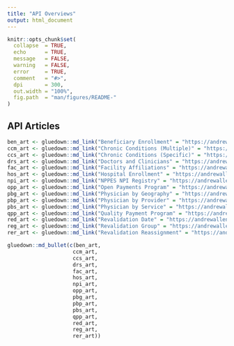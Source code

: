 ```yaml
---
title: "API Overviews"
output: html_document
---
```


```r
knitr::opts_chunk$set(
  collapse  = TRUE,
  echo      = TRUE, 
  message   = FALSE, 
  warning   = FALSE,
  error     = TRUE,
  comment   = "#>",
  dpi       = 300, 
  out.width = "100%",
  fig.path  = "man/figures/README-"
)
```

## API Articles

```r
ben_art <- gluedown::md_link("Beneficiary Enrollment" = "https://andrewallenbruce.github.io/provider/articles/beneficiary-enrollment.html")
ccm_art <- gluedown::md_link("Chronic Conditions (Multiple)" = "https://andrewallenbruce.github.io/provider/articles/mcr-chron-cond.html")
ccs_art <- gluedown::md_link("Chronic Conditions (Specific)" = "https://andrewallenbruce.github.io/provider/articles/mcr-chron-cond.html")
drs_art <- gluedown::md_link("Doctors and Clinicians" = "https://andrewallenbruce.github.io/provider/articles/doctors-and-clinicians.html")
fac_art <- gluedown::md_link("Facility Affiliations" = "https://andrewallenbruce.github.io/provider/articles/facility-affiliations.html")
hos_art <- gluedown::md_link("Hospital Enrollment" = "https://andrewallenbruce.github.io/provider/articles/hospital-enrollment.html")
npi_art <- gluedown::md_link("NPPES NPI Registry" = "https://andrewallenbruce.github.io/provider/articles/nppes-npi-registry.html")
opp_art <- gluedown::md_link("Open Payments Program" = "https://andrewallenbruce.github.io/provider/articles/cms-open-payments.html")
pbg_art <- gluedown::md_link("Physician by Geography" = "https://andrewallenbruce.github.io/provider/articles/physician-by-geography.html")
pbp_art <- gluedown::md_link("Physician by Provider" = "https://andrewallenbruce.github.io/provider/articles/physician-by-provider.html")
pbs_art <- gluedown::md_link("Physician by Service" = "https://andrewallenbruce.github.io/provider/articles/physician-by-service.html")
qpp_art <- gluedown::md_link("Quality Payment Program" = "https://andrewallenbruce.github.io/provider/articles/quality-payment.html")
red_art <- gluedown::md_link("Revalidation Date" = "https://andrewallenbruce.github.io/provider/articles/mcr-revalidation.html")
reg_art <- gluedown::md_link("Revalidation Group" = "https://andrewallenbruce.github.io/provider/articles/mcr-revalidation.html")
rer_art <- gluedown::md_link("Revalidation Reassignment" = "https://andrewallenbruce.github.io/provider/articles/mcr-revalidation.html")
```

```r
gluedown::md_bullet(c(ben_art, 
                     ccm_art,
                     ccs_art,
                     drs_art,
                     fac_art,
                     hos_art,
                     npi_art,
                     opp_art,
                     pbg_art,
                     pbp_art,
                     pbs_art,
                     qpp_art,
                     red_art,
                     reg_art,
                     rer_art))
```

